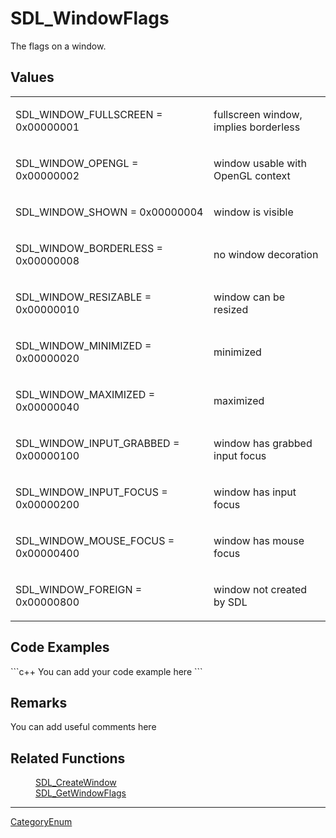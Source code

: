 <!-- pragma section-numbers off -->
<!-- pragma disable-camelcase -->

= SDL_WindowFlags =
The flags on a window.


== Values ==
{|
|SDL_WINDOW_FULLSCREEN = 0x00000001
|fullscreen window, implies borderless
|-
|SDL_WINDOW_OPENGL = 0x00000002
|window usable with OpenGL context
|-
|SDL_WINDOW_SHOWN = 0x00000004
|window is visible
|-
|SDL_WINDOW_BORDERLESS = 0x00000008
|no window decoration
|-
|SDL_WINDOW_RESIZABLE = 0x00000010
|window can be resized
|-
|SDL_WINDOW_MINIMIZED = 0x00000020
|minimized
|-
|SDL_WINDOW_MAXIMIZED = 0x00000040
|maximized
|-
|SDL_WINDOW_INPUT_GRABBED = 0x00000100
|window has grabbed input focus
|-
|SDL_WINDOW_INPUT_FOCUS = 0x00000200
|window has input focus
|-
|SDL_WINDOW_MOUSE_FOCUS = 0x00000400
|window has mouse focus
|-
|SDL_WINDOW_FOREIGN = 0x00000800
|window not created by SDL
|}

== Code Examples ==
```c++
You can add your code example here
```

== Remarks ==
You can add useful comments here

== Related Functions ==
:[[SDL_CreateWindow]]
:[[SDL_GetWindowFlags]]

----
[[CategoryEnum]]
